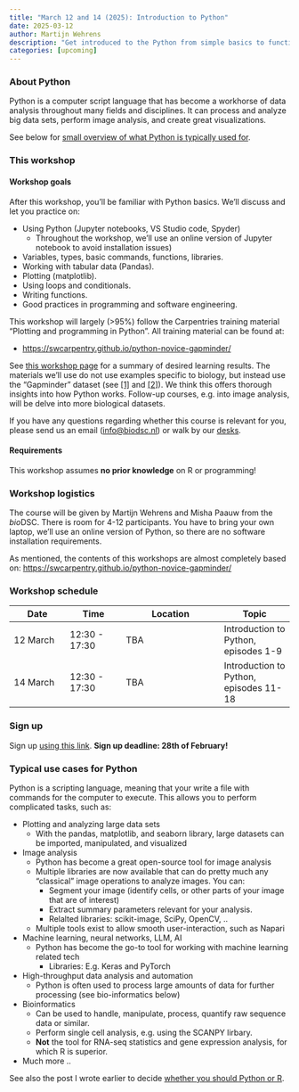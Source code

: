 ```yaml
---
title: "March 12 and 14 (2025): Introduction to Python"
date: 2025-03-12
author: Martijn Wehrens
description: "Get introduced to the Python from simple basics to functions, dataframes and plotting."
categories: [upcoming]
---
```


### About Python

Python is a computer script language that has become a workhorse of data analysis throughout many fields and disciplines. It can process and analyze big data sets, perform image analysis, and create great visualizations.

See below for [small overview of what Python is typically used for](#use-cases).

### This workshop

#### Workshop goals

After this workshop, you'll be familiar with Python basics. We'll discuss and let you practice on:

::: {.mw-infoblock}
- Using Python (Jupyter notebooks, VS Studio code, Spyder)
    - Throughout the workshop, we'll use an online version of Jupyter notebook to avoid installation issues)
- Variables, types, basic commands, functions, libraries.
- Working with tabular data (Pandas).
- Plotting (matplotlib).
- Using loops and conditionals.
- Writing functions.
- Good practices in programming and software engineering.
:::

This workshop will largely (>95%) follow the Carpentries training material "Plotting and programming in Python". All training material can be found at:

- [https://swcarpentry.github.io/python-novice-gapminder/](https://swcarpentry.github.io/python-novice-gapminder/){target="_blank"}


See [this workshop page](https://swcarpentry.github.io/python-novice-gapminder/instructor/design.html#stage-2-desired-results){target="_blank"} for a summary of desired learning results.
The materials we'll use do not use examples specific to biology, but instead use the "Gapminder" dataset (see [[1]](https://www.kaggle.com/datasets/albertovidalrod/gapminder-dataset){target="_blank"} and [[2]](https://www.gapminder.org/about/){target="_blank"}). 
We think this offers thorough insights into how Python works.
Follow-up courses, e.g. into image analysis, will be delve into more biological datasets.

If you have any questions regarding whether this course is relevant for you, please send us an email ([info@biodsc.nl](mailto:info@biodsc.nl)) or walk by our [desks](../people.html).

#### Requirements

This workshop assumes **no prior knowledge** on R or programming! 

### Workshop logistics

The course will be given by Martijn Wehrens and Misha Paauw from the *bio*DSC. There is room for 4-12 participants. 
You have to bring your own laptop, we'll use an online version of Python, so there are no software installation requirements.

As mentioned, the contents of this workshops are almost completely based on:
[https://swcarpentry.github.io/python-novice-gapminder/](https://swcarpentry.github.io/python-novice-gapminder/){target="_blank"}

### Workshop schedule

| Date | Time | Location | Topic |
| ---- | ---- | -------  | ----- |
| 12 March | 12:30 - 17:30 | TBA | Introduction to Python, episodes 1-9 |
| 14 March | 12:30 - 17:30 | TBA | Introduction to Python, episodes 11-18 | 


### Sign up

Sign up [using this link](https://forms.office.com/e/zhXNMWzFEk){target="_blank"}. **Sign up deadline: 28th of February!**


::: {#use-cases}
### Typical use cases for Python

Python is a scripting language, meaning that your write a file with commands for the computer to execute.
This allows you to perform complicated tasks, such as: 

::: {.mw-infoblock}
- Plotting and analyzing large data sets
    - With the pandas, matplotlib, and seaborn library, large datasets can be imported, manipulated, and visualized
- Image analysis
    - Python has become a great open-source tool for image analysis
    - Multiple libraries are now available that can do pretty much any "classical" image operations to analyze images. You can:
        - Segment your image (identify cells, or other parts of your image that are of interest)
        - Extract summary parameters relevant for your analysis.
        - Relalted libraries: scikit-image, SciPy, OpenCV, ..
    - Multiple tools exist to allow smooth user-interaction, such as Napari
- Machine learning, neural networks, LLM, AI
    - Python has become the go-to tool for working with machine learning related tech
        - Libraries: E.g. Keras and PyTorch
- High-throughput data analysis and automation
    - Python is often used to process large amounts of data for further processing (see bio-informatics below)
- Bioinformatics
    - Can be used to handle, manipulate, process, quantify raw sequence data or similar.
    - Perform single cell analysis, e.g. using the SCANPY lirbary.
    - **Not** the tool for RNA-seq statistics and gene expression analysis, for which R is superior.
- Much more ..
:::

See also the post I wrote earlier to decide [whether you should Python or R](../posts/python-or-r.html).
:::

